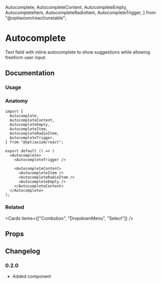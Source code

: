   Autocomplete,
  AutocompleteContent,
  AutocompleteEmpty,
  AutocompleteItem,
  AutocompleteRadioItem,
  AutocompleteTrigger,
} from "@optiaxiom/react/unstable";

# Autocomplete

Text field with inline autocomplete to show suggestions while allowing freeform user input.

## Documentation

### Usage

<Demo component={Usage} />

### Anatomy

```tsx
import {
  Autocomplete,
  AutocompleteContent,
  AutocompleteEmpty,
  AutocompleteItem,
  AutocompleteRadioItem,
  AutocompleteTrigger,
} from "@optiaxiom/react";

export default () => (
  <Autocomplete>
    <AutocompleteTrigger />

    <AutocompleteContent>
      <AutocompleteItem />
      <AutocompleteRadioItem />
      <AutocompleteEmpty />
    </AutocompleteContent>
  </Autocomplete>
);
```

### Related

<Cards items={["Combobox", "DropdownMenu", "Select"]} />

## Props

<PropsTable component={Autocomplete} />
<PropsTable component={AutocompleteTrigger} />
<PropsTable component={AutocompleteContent} />
<PropsTable component={AutocompleteItem} />
<PropsTable component={AutocompleteRadioItem} />
<PropsTable component={AutocompleteEmpty} />

## Changelog

### 0.2.0

- Added component
